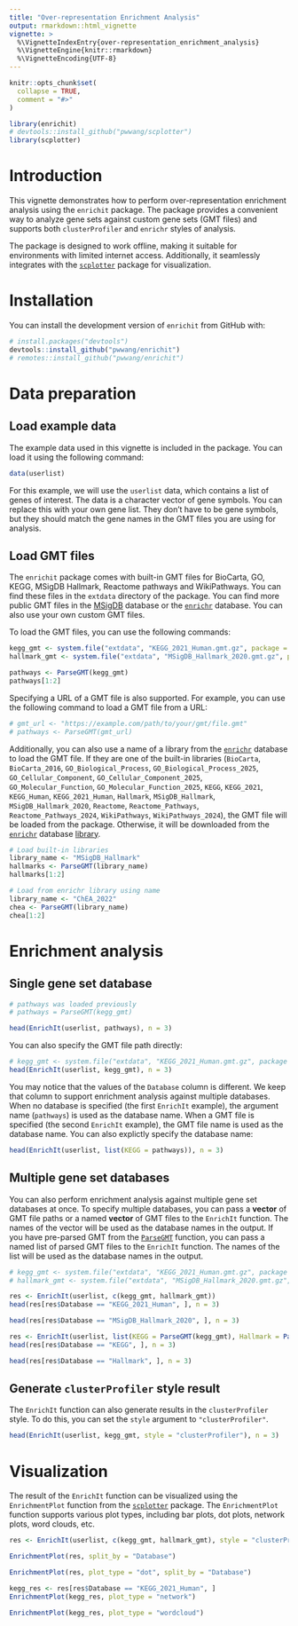 ```yaml
---
title: "Over-representation Enrichment Analysis"
output: rmarkdown::html_vignette
vignette: >
  %\VignetteIndexEntry{over-representation_enrichment_analysis}
  %\VignetteEngine{knitr::rmarkdown}
  %\VignetteEncoding{UTF-8}
---
```


```r
knitr::opts_chunk$set(
  collapse = TRUE,
  comment = "#>"
)
```

```r
library(enrichit)
# devtools::install_github("pwwang/scplotter")
library(scplotter)
```

# Introduction

This vignette demonstrates how to perform over-representation enrichment analysis using the `enrichit` package. The package provides a convenient way to analyze gene sets against custom gene sets (GMT files) and supports both `clusterProfiler` and `enrichr` styles of analysis.

The package is designed to work offline, making it suitable for environments with limited internet access. Additionally, it seamlessly integrates with the [`scplotter`](https://github.com/pwwang/scplotter) package for visualization.

# Installation
You can install the development version of `enrichit` from GitHub with:

```r
# install.packages("devtools")
devtools::install_github("pwwang/enrichit")
# remotes::install_github("pwwang/enrichit")
```

# Data preparation

## Load example data

The example data used in this vignette is included in the package. You can load it using the following command:

```r
data(userlist)
```

For this example, we will use the `userlist` data, which contains a list of genes of interest. The data is a character vector of gene symbols. You can replace this with your own gene list. They don't have to be gene symbols, but they should match the gene names in the GMT files you are using for analysis.

## Load GMT files

The `enrichit` package comes with built-in GMT files for BioCarta, GO, KEGG, MSigDB Hallmark, Reactome pathways and WikiPathways. You can find these files in the `extdata` directory of the package. You can find more public GMT files in the [MSigDB](https://www.gsea-msigdb.org/gsea/msigdb/) database or the [`enrichr`](https://maayanlab.cloud/Enrichr/) database. You can also use your own custom GMT files.

To load the GMT files, you can use the following commands:

```r

kegg_gmt <- system.file("extdata", "KEGG_2021_Human.gmt.gz", package = "enrichit")
hallmark_gmt <- system.file("extdata", "MSigDB_Hallmark_2020.gmt.gz", package = "enrichit")

pathways <- ParseGMT(kegg_gmt)
pathways[1:2]
```

Specifying a URL of a GMT file is also supported. For example, you can use the following command to load a GMT file from a URL:

```r
# gmt_url <- "https://example.com/path/to/your/gmt/file.gmt"
# pathways <- ParseGMT(gmt_url)
```

Additionally, you can also use a name of a library from the [`enrichr`](https://maayanlab.cloud/Enrichr/) database to load the GMT file. If they are one of the built-in libraries (`BioCarta`, `BioCarta_2016`, `GO_Biological_Process`, `GO_Biological_Process_2025`, `GO_Cellular_Component`, `GO_Cellular_Component_2025`, `GO_Molecular_Function`, `GO_Molecular_Function_2025`, `KEGG`, `KEGG_2021`, `KEGG_Human`, `KEGG_2021_Human`, `Hallmark`, `MSigDB_Hallmark`, `MSigDB_Hallmark_2020`, `Reactome`, `Reactome_Pathways`, `Reactome_Pathways_2024`, `WikiPathways`, `WikiPathways_2024`), the GMT file will be loaded from the package. Otherwise, it will be downloaded from the [`enrichr`](https://maayanlab.cloud/Enrichr/) database [library](https://maayanlab.cloud/Enrichr/#libraries).

```r
# Load built-in libraries
library_name <- "MSigDB_Hallmark"
hallmarks <- ParseGMT(library_name)
hallmarks[1:2]
```

```r
# Load from enrichr library using name
library_name <- "ChEA_2022"
chea <- ParseGMT(library_name)
chea[1:2]
```

# Enrichment analysis

## Single gene set database

```r
# pathways was loaded previously
# pathways = ParseGMT(kegg_gmt)

head(EnrichIt(userlist, pathways), n = 3)
```

You can also specify the GMT file path directly:

```r
# kegg_gmt <- system.file("extdata", "KEGG_2021_Human.gmt.gz", package = "enrichit")
head(EnrichIt(userlist, kegg_gmt), n = 3)
```

You may notice that the values of the `Database` column is different. We keep that column to support enrichment analysis against multiple databases. When no database is specified (the first `EnrichIt` example), the argument name (`pathways`) is used as the database name. When a GMT file is specified (the second `EnrichIt` example), the GMT file name is used as the database name. You can also explictly specify the database name:

```r
head(EnrichIt(userlist, list(KEGG = pathways)), n = 3)
```

## Multiple gene set databases

You can also perform enrichment analysis against multiple gene set databases at once. To specify multiple databases, you can pass a **vector** of GMT file paths or a named **vector** of GMT files to the `EnrichIt` function. The names of the vector will be used as the database names in the output. If you have pre-parsed GMT from the [`ParseGMT`](https://pwwang.github.io/enrichit/reference/ParseGMT.html) function, you can pass a named list of parsed GMT files to the `EnrichIt` function. The names of the list will be used as the database names in the output.

```r
# kegg_gmt <- system.file("extdata", "KEGG_2021_Human.gmt.gz", package = "enrichit")
# hallmark_gmt <- system.file("extdata", "MSigDB_Hallmark_2020.gmt.gz", package = "enrichit")

res <- EnrichIt(userlist, c(kegg_gmt, hallmark_gmt))
head(res[res$Database == "KEGG_2021_Human", ], n = 3)
```

```r
head(res[res$Database == "MSigDB_Hallmark_2020", ], n = 3)
```

```r
res <- EnrichIt(userlist, list(KEGG = ParseGMT(kegg_gmt), Hallmark = ParseGMT(hallmark_gmt)))
head(res[res$Database == "KEGG", ], n = 3)
```

```r
head(res[res$Database == "Hallmark", ], n = 3)
```

## Generate `clusterProfiler` style result

The `EnrichIt` function can also generate results in the `clusterProfiler` style. To do this, you can set the `style` argument to `"clusterProfiler"`.

```r

head(EnrichIt(userlist, kegg_gmt, style = "clusterProfiler"), n = 3)
```

# Visualization

The result of the `EnrichIt` function can be visualized using the `EnrichmentPlot` function from the [`scplotter`](https://github.com/pwwang/scplotter) package. The `EnrichmentPlot` function supports various plot types, including bar plots, dot plots, network plots, word clouds, etc.

```r
res <- EnrichIt(userlist, c(kegg_gmt, hallmark_gmt), style = "clusterProfiler")

EnrichmentPlot(res, split_by = "Database")
```

```r
EnrichmentPlot(res, plot_type = "dot", split_by = "Database")
```

```r
kegg_res <- res[res$Database == "KEGG_2021_Human", ]
EnrichmentPlot(kegg_res, plot_type = "network")
```

```r
EnrichmentPlot(kegg_res, plot_type = "wordcloud")
```
